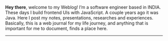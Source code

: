 <AuthorBanner />

**Hey there**, welcome to my Weblog! I’m a software engineer based in INDIA. These days I build 
frontend UIs with JavaScript. A couple years ago it was Java. Here I post my notes, presentations, researches and experiences. 
Basically, this is a web journal for my life journey, and anything that is important for me to document, finds a place here.

---

<FeedSearch />
<Tags />
<FeedItems />
